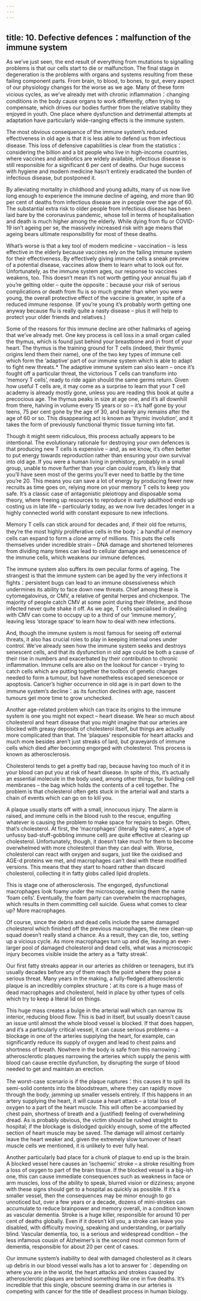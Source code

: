 ```yaml
---
---
---
```

title: 10. Defective defences：malfunction of the immune system
---




As we’ve just seen, the end result of everything from mutations to signalling problems is that our cells start to die or malfunction. The final stage in degeneration is the problems with organs and systems resulting from these failing component parts. From brain, to blood, to bones, to gut, every aspect of our physiology changes for the worse as we age. Many of these form vicious cycles, as we’ve already met with chronic inflammation：changing conditions in the body cause organs to work differently, often trying to compensate, which drives our bodies further from the relative stability they enjoyed in youth. One place where dysfunction and detrimental attempts at adaptation have particularly wide-ranging effects is the immune system.

The most obvious consequence of the immune system’s reduced effectiveness in old age is that it is less able to defend us from infectious disease. This loss of defensive capabilities is clear from the statistics：considering the billion and a bit people who live in high-income countries, where vaccines and antibiotics are widely available, infectious disease is still responsible for a significant 6 per cent of deaths. Our huge success with hygiene and modern medicine hasn’t entirely eradicated the burden of infectious disease, but postponed it.

By alleviating mortality in childhood and young adults, many of us now live long enough to experience the immune decline of ageing, and more than 90 per cent of deaths from infectious disease are in people over the age of 60. The substantial extra risk to older people from infectious disease has been laid bare by the coronavirus pandemic, whose toll in terms of hospitalisation and death is much higher among the elderly. While dying from flu or COVID-19 isn’t ageing per se, the massively increased risk with age means that ageing bears ultimate responsibility for most of these deaths.

What’s worse is that a key tool of modern medicine – vaccination – is less effective in the elderly because vaccines rely on the failing immune system for their effectiveness. By effectively giving immune cells a sneak preview of a potential disease, vaccines allow them to learn what to look out for. Unfortunately, as the immune system ages, our response to vaccines weakens, too. This doesn’t mean it’s not worth getting your annual flu jab if you’re getting older – quite the opposite：because your risk of serious complications or death from flu is so much greater than when you were young, the overall protective effect of the vaccine is greater, in spite of a reduced immune response. (If you’re young it’s probably worth getting one anyway because flu is really quite a nasty disease – plus it will help to protect your older friends and relatives.)

Some of the reasons for this immune decline are other hallmarks of ageing that we’ve already met. One key process is cell loss in a small organ called the thymus, which is found just behind your breastbone and in front of your heart. The thymus is the training ground for T cells (indeed, their thymic origins lend them their name), one of the two key types of immune cell which form the ‘adaptive’ part of our immune system which is able to adapt to fight new threats.* The adaptive immune system can also learn – once it’s fought off a particular threat, the victorious T cells can transform into ‘memory T cells’, ready to ride again should the same germs return. Given how useful T cells are, it may come as a surprise to learn that your T cell academy is already mostly gone, unless you are reading this book at quite a precocious age. The thymus peaks in size at age one, and it’s all downhill from there, halving in volume every 15 years or so – it’s half gone by your teens, 75 per cent gone by the age of 30, and barely any remains after the age of 60 or so. This disappearing act is known as ‘thymic involution’, and it takes the form of previously functional thymic tissue turning into fat.

Though it might seem ridiculous, this process actually appears to be intentional. The evolutionary rationale for destroying your own defences is that producing new T cells is expensive – and, as we know, it’s often better to put energy towards reproduction rather than ensuring your own survival into old age. If you were a human living in prehistory, probably in a small group, unable to move further than your clan could roam, it’s likely that you’ll have seen most of the germs you’ll ever need to battle by the time you’re 20. This means you can save a lot of energy by producing fewer new recruits as time goes on, relying more on your memory T cells to keep you safe. It’s a classic case of antagonistic pleiotropy and disposable soma theory, where freeing up resources to reproduce in early adulthood ends up costing us in late life – particularly today, as we now live decades longer in a highly connected world with constant exposure to new infections.

Memory T cells can stick around for decades and, if their old foe returns, they’re the most highly proliferative cells in the body：a handful of memory cells can expand to form a clone army of millions. This puts the cells themselves under incredible strain – DNA damage and shortened telomeres from dividing many times can lead to cellular damage and senescence of the immune cells, which weakens our immune defences.

The immune system also suffers its own peculiar forms of ageing. The strangest is that the immune system can be aged by the very infections it fights：persistent bugs can lead to an immune obsessiveness which undermines its ability to face down new threats. Chief among these is cytomegalovirus, or CMV, a relative of genital herpes and chickenpox. The majority of people catch CMV at some point during their lifetime, and those infected never quite shake it off. As we age, T cells specialised in dealing with CMV can come to occupy up to a third of our ‘immune memory’, leaving less ‘storage space’ to learn how to deal with new infections.

And, though the immune system is most famous for seeing off external threats, it also has crucial roles to play in keeping internal ones under control. We’ve already seen how the immune system seeks and destroys senescent cells, and that its dysfunction in old age could be both a cause of their rise in numbers and exacerbated by their contribution to chronic inflammation. Immune cells are also on the lookout for cancer – trying to catch cells which are putting together the toolbox of genetic changes needed to form a tumour, but have nonetheless escaped senescence or apoptosis. Cancer’s higher occurrence in old age is in part down to the immune system’s decline：as its function declines with age, nascent tumours get more time to grow unchecked.

Another age-related problem which can trace its origins to the immune system is one you might not expect – heart disease. We hear so much about cholesterol and heart disease that you might imagine that our arteries are blocked with greasy deposits of cholesterol itself, but things are actually more complicated than that. The ‘plaques’ responsible for heart attacks and much more besides aren’t just streaks of lard, but graveyards of immune cells which died after becoming engorged with cholesterol. This process is known as atherosclerosis.

Cholesterol tends to get a pretty bad rap, because having too much of it in your blood can put you at risk of heart disease. In spite of this, it’s actually an essential molecule in the body used, among other things, for building cell membranes – the bag which holds the contents of a cell together. The problem is that cholesterol often gets stuck in the arterial wall and starts a chain of events which can go on to kill you.

A plaque usually starts off with a small, innocuous injury. The alarm is raised, and immune cells in the blood rush to the rescue, engulfing whatever is causing the problem to make space for repairs to begin. Often, that’s cholesterol. At first, the ‘macrophages’ (literally ‘big eaters’, a type of unfussy bad-stuff-gobbling immune cell) are quite effective at clearing up cholesterol. Unfortunately, though, it doesn’t take much for them to become overwhelmed with more cholesterol than they can deal with. Worse, cholesterol can react with oxygen and sugars, just like the oxidised and AGE-d proteins we met, and macrophages can’t deal with these modified versions. This means that they start to hoard rather than discard cholesterol, collecting it in fatty globs called lipid droplets.

This is stage one of atherosclerosis. The engorged, dysfunctional macrophages look foamy under the microscope, earning them the name ‘foam cells’. Eventually, the foam party can overwhelm the macrophages, which results in them committing cell suicide. Guess what comes to clear up? More macrophages.

Of course, since the debris and dead cells include the same damaged cholesterol which finished off the previous macrophages, the new clean-up squad doesn’t really stand a chance. As a result, they can die, too, setting up a vicious cycle. As more macrophages turn up and die, leaving an ever-larger pool of damaged cholesterol and dead cells, what was a microscopic injury becomes visible inside the artery as a ‘fatty streak’.

Our first fatty streaks appear in our arteries as children or teenagers, but it’s usually decades before any of them reach the point where they pose a serious threat. Many years in the making, a fully-fledged atherosclerotic plaque is an incredibly complex structure：at its core is a huge mass of dead macrophages and cholesterol, held in place by other types of cells which try to keep a literal lid on things.

This huge mass creates a bulge in the arterial wall which can narrow its interior, reducing blood flow. This is bad in itself, but usually doesn’t cause an issue until almost the whole blood vessel is blocked. If that does happen, and it’s a particularly critical vessel, it can cause serious problems – a blockage in one of the arteries supplying the heart, for example, can significantly reduce its supply of oxygen and lead to chest pains and shortness of breath. Nowhere in the body is safe from this narrowing：atherosclerotic plaques narrowing the arteries which supply the penis with blood can cause erectile dysfunction, by disrupting the surge of blood needed to get and maintain an erection.

The worst-case scenario is if the plaque ruptures：this causes it to spill its semi-solid contents into the bloodstream, where they can rapidly move through the body, jamming up smaller vessels entirely. If this happens in an artery supplying the heart, it will cause a heart attack – a total loss of oxygen to a part of the heart muscle. This will often be accompanied by chest pain, shortness of breath and a (justified) feeling of overwhelming dread. As is probably obvious, the victim should be rushed straight to hospital; if the blockage is dislodged quickly enough, some of the affected section of heart muscle may be saved. The damage will almost certainly leave the heart weaker and, given the extremely slow turnover of heart muscle cells we mentioned, it is unlikely to ever fully heal.

Another particularly bad place for a chunk of plaque to end up is the brain. A blocked vessel here causes an ‘ischaemic’ stroke – a stroke resulting from a loss of oxygen to part of the brain tissue. If the blocked vessel is a big-ish one, this can cause immediate consequences such as weakness in face or arm muscles, loss of the ability to speak, blurred vision or dizziness; anyone with these signs should get to a hospital as quickly as possible. If it’s a smaller vessel, then the consequences may be minor enough to go unnoticed but, over a few years or a decade, dozens of mini-strokes can accumulate to reduce brainpower and memory overall, in a condition known as vascular dementia. Stroke is a huge killer, responsible for around 10 per cent of deaths globally. Even if it doesn’t kill you, a stroke can leave you disabled, with difficulty moving, speaking and understanding, or partially blind. Vascular dementia, too, is a serious and widespread condition – the less infamous cousin of Alzheimer’s is the second most common form of dementia, responsible for about 20 per cent of cases.

Our immune system’s inability to deal with damaged cholesterol as it clears up debris in our blood vessel walls has a lot to answer for：depending on where you are in the world, the heart attacks and strokes caused by atherosclerotic plaques are behind something like one in five deaths. It’s incredible that this single, obscure seeming drama in our arteries is competing with cancer for the title of deadliest process in human biology.